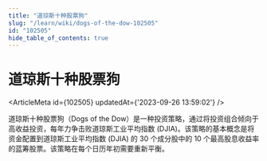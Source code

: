 ```yaml
---
title: "道琼斯十种股票狗"
slug: "/learn/wiki/dogs-of-the-dow-102505"
id: "102505"
hide_table_of_contents: true
---
```



# 道琼斯十种股票狗

<ArticleMeta id={102505} updatedAt={'2023-09-26 13:59:02'} />
<div className='border-solid border-b border-t-0 my-4 border-[var(--ifm-color-gray-300)]' />

道琼斯十种股票狗（Dogs of the Dow）是一种投资策略，通过将投资组合倾向于高收益投资，每年力争击败道琼斯工业平均指数 (DJIA)。该策略的基本概念是将资金配置到道琼斯工业平均指数 (DJIA) 的 30 个成分股中的 10 个最高股息收益率的蓝筹股票。该策略在每个日历年初需要重新平衡。
